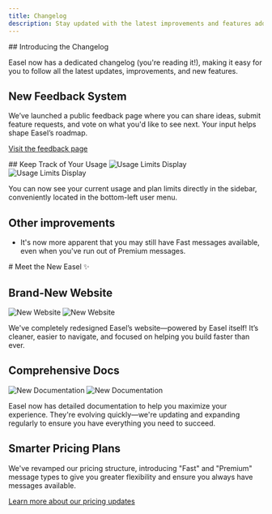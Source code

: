 ```yaml
---
title: Changelog
description: Stay updated with the latest improvements and features added to Easel.
---
```


<Update label="June 6, 2025">
## Introducing the Changelog

Easel now has a dedicated changelog (you're reading it!), making it easy for you to follow all the latest updates, improvements, and new features.

## New Feedback System

We’ve launched a public feedback page where you can share ideas, submit feature requests, and vote on what you'd like to see next. Your input helps shape Easel’s roadmap.

[Visit the feedback page](https://easel.featurebase.app)
</Update>

<Update label="June 5, 2025">
## Keep Track of Your Usage

<Frame caption="Easily view your usage limits right from the user menu">
  <img src="/images/changelog/2025-06-05-usage-limits-display-light.png" alt="Usage Limits Display" className="block dark:hidden rounded-xl border" />
  <img src="/images/changelog/2025-06-05-usage-limits-display-dark.png" alt="Usage Limits Display" className="hidden dark:block rounded-xl border border-gray-500/50" />
</Frame>

You can now see your current usage and plan limits directly in the sidebar, conveniently located in the bottom-left user menu.

## Other improvements

- It's now more apparent that you may still have Fast messages available, even when you've run out of Premium messages.

</Update>

<Update label="June 3, 2025">
# Meet the New Easel ✨

## Brand-New Website

<Frame caption="Explore Easel's redesigned website">
  <img src="/images/changelog/2025-06-03-new-site-light.png" alt="New Website" className="block dark:hidden rounded-xl border" />
  <img src="/images/changelog/2025-06-03-new-site-dark.png" alt="New Website" className="hidden dark:block rounded-xl border border-gray-500/50" />
</Frame>

We've completely redesigned Easel’s website—powered by Easel itself! It’s cleaner, easier to navigate, and focused on helping you build faster than ever.

## Comprehensive Docs

<Frame caption="Dive into Easel's new documentation">
  <img src="/images/changelog/2025-06-03-new-docs-site-light.png" alt="New Documentation" className="block dark:hidden rounded-xl border" />
  <img src="/images/changelog/2025-06-03-new-docs-site-dark.png" alt="New Documentation" className="hidden dark:block rounded-xl border border-gray-500/50" />
</Frame>

Easel now has detailed documentation to help you maximize your experience. They're evolving quickly—we're updating and expanding regularly to ensure you have everything you need to succeed.

## Smarter Pricing Plans

We've revamped our pricing structure, introducing "Fast" and "Premium" message types to give you greater flexibility and ensure you always have messages available.

[Learn more about our pricing updates](/introduction/message-limits)
</Update>
